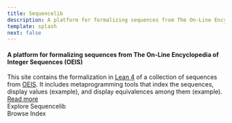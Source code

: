 ```yaml
---
title: Sequencelib
description: A platform for formalizing sequences from The On-Line Encyclopedia of Integer Sequences (OEIS).
template: splash
next: false
---
```



#### A platform for formalizing sequences from The On-Line Encyclopedia of Integer Sequences (OEIS)

<div class="relative">
  This site contains the formalization in <a href="https://lean-lang.org">Lean 4</a> of a collection of sequences from
  <a href="https://oeis.org">OEIS</a>. It includes metaprogramming tools that index the sequences, display values
  (example), and display equivalences among them (example).
  <a href="/getting_started/about">
    <span class="badge absolute -right-0 -bottom-0 badge-outline badge-primary">
      Read more
      <Icon name="right-arrow" class="mt-0" />
    </span>
  </a>
</div>

<div class="sl-flex justify-center mt-12 text-2xl">
  Explore Sequencelib
</div>
<div class="sl-flex justify-center">
  <Badge class="mx-2" text={`${result.num_seqs.toLocaleString()} sequences`} variant="success" size="medium" />
  <Badge class="mx-2" text={`${result.num_thms.toLocaleString()} theorems`} variant="tip" size="medium" />
</div>
<div class="sl-flex justify-center mt-4">
  <Search />
</div>
<div class="sl-flex justify-center mt-0">
  <RandomSequence />
  <LinkButton href="/A000">
    Browse Index
  </LinkButton>
</div>

